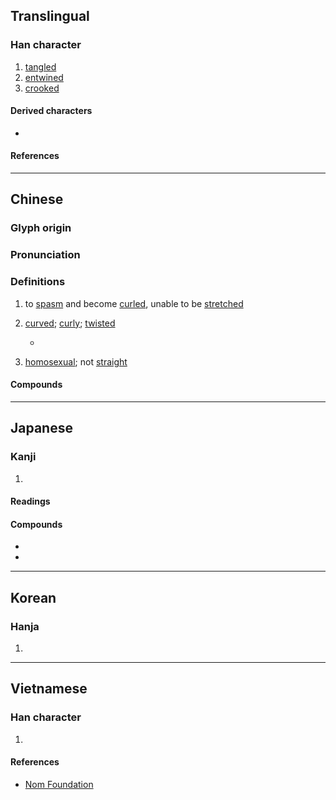 {{also|挛}}
{{character info}}
==Translingual==

===Han character===
{{Han char|rn=64|rad=手|as=19|sn=22|canj=VFQ|four=22502|ids=⿱䜌手}}

# [[tangled]]
# [[entwined]]
# [[crooked]]

====Derived characters====
* {{l|mul|[[𧖘]], [[䖂]], [[癴]]}}

====References====
{{Han ref|kx=0464.180|dkj=13032|dj=0813.160|hdz=31989.030|uh=6523}}

----

==Chinese==
{{zh-forms|s=挛}}

===Glyph origin===
{{Han etym}}

===Pronunciation===
{{zh-pron
|m=攣
|c=lyun4,lyun1
|c_note=lyun1 - curly, to curl
|h=pfs=liòn
|mn=loân/loān
|mc=y
|oc=y
|cat=v,a
}}

===Definitions===
{{zh-hanzi}}

# to [[spasm]] and become [[curled]], unable to be [[stretch]]ed
# {{lb|zh|Cantonese}} [[curved]]; [[curly]]; [[twisted]]
#: {{zh-ant|直|tr=zik6}}
#* {{quote-av|zh|date=1929-03-04|url=https://digital.tcl.sc.edu/digital/collection/MVTN/id/3007|title=Chinese hair styles--outtakes|time=0m37s}}
#*: {{zh-x|我 啲 頭髮 向 後便 攣{lyun1} 嘅。||C}}
# {{lb|zh|Cantonese|slang}} [[homosexual]]; not [[straight]]

====Compounds====
{{zh-der|拘攣兒|拳攣|攣躄|攣攣|拘攣補衲|攣弱|憤怒痙攣|痙攣派|痙攣|拘攣|攣踠|熱痙攣}}

----

==Japanese==

===Kanji===
{{ja-kanji|grade=|rs=手19}}

# {{rfdef|ja|sort=手19}}

====Readings====
{{ja-readings
|goon=れん
|kanon=れん
|kun=つ-る, ひ-く
}}

====Compounds====
* {{ja-r|痙攣|けいれん}}
* {{ja-r|攣縮|れんしゅく}}

----

==Korean==

===Hanja===
{{ko-hanja|hangeul=[[련]]>[[연]]|eumhun=|rv=ryeon>yeon|mr=ryŏn>yŏn|y=lyen>yen}}

# {{rfdef|ko|sort=手19}}

----

==Vietnamese==

===Han character===
{{vi-readings|rs=手19|reading=[[loang]], [[luyên]]}}

# {{rfdef|vi|sort=手19}}

====References====
* [http://nomfoundation.org/common/nom_details.php?codepoint=6523 Nom Foundation]